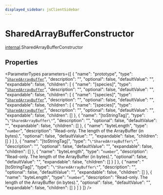 ```yaml
---
displayed_sidebar: jsClientSidebar
---
```



# SharedArrayBufferConstructor

[internal](../../modules/internal.mdx).SharedArrayBufferConstructor

## Properties

<ParameterTypes parameters={[
  {
    "name": "prototype",
    "type": "[`SharedArrayBuffer`](../../modules/internal.mdx#sharedarraybuffer)",
    "description": "",
    "optional": false,
    "defaultValue": "",
    "expandable": false,
    "children": [
      {
        "name": "[species]",
        "type": "[`SharedArrayBuffer`](../../modules/internal.mdx#sharedarraybuffer)",
        "description": "",
        "optional": false,
        "defaultValue": "",
        "expandable": false,
        "children": [
          {
            "name": "[species]",
            "type": "[`SharedArrayBuffer`](../../modules/internal.mdx#sharedarraybuffer)",
            "description": "",
            "optional": false,
            "defaultValue": "",
            "expandable": false,
            "children": [
              {
                "name": "[species]",
                "type": "[`SharedArrayBuffer`](../../modules/internal.mdx#sharedarraybuffer)",
                "description": "",
                "optional": false,
                "defaultValue": "",
                "expandable": false,
                "children": []
              },
              {
                "name": "[toStringTag]",
                "type": "``\"SharedArrayBuffer\"``",
                "description": "",
                "optional": false,
                "defaultValue": "",
                "expandable": false,
                "children": []
              },
              {
                "name": "byteLength",
                "type": "`number`",
                "description": "Read-only. The length of the ArrayBuffer (in bytes).",
                "optional": false,
                "defaultValue": "",
                "expandable": false,
                "children": []
              }
            ]
          },
          {
            "name": "[toStringTag]",
            "type": "``\"SharedArrayBuffer\"``",
            "description": "",
            "optional": false,
            "defaultValue": "",
            "expandable": false,
            "children": []
          },
          {
            "name": "byteLength",
            "type": "`number`",
            "description": "Read-only. The length of the ArrayBuffer (in bytes).",
            "optional": false,
            "defaultValue": "",
            "expandable": false,
            "children": []
          }
        ]
      },
      {
        "name": "[toStringTag]",
        "type": "``\"SharedArrayBuffer\"``",
        "description": "",
        "optional": false,
        "defaultValue": "",
        "expandable": false,
        "children": []
      },
      {
        "name": "byteLength",
        "type": "`number`",
        "description": "Read-only. The length of the ArrayBuffer (in bytes).",
        "optional": false,
        "defaultValue": "",
        "expandable": false,
        "children": []
      }
    ]
  }
]} />
